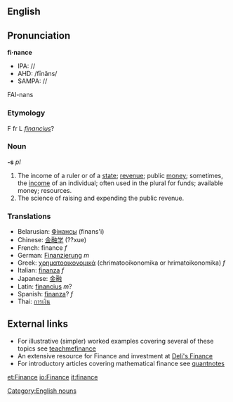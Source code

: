 ==English==
{{Wikipedia}}
==Pronunciation==
'''fi·nance'''
*IPA: //
*AHD: /fīnăns/
*SAMPA: //
FAI-nans<!--
{{audio|en-int}}
{{audio|en-au}}
{{audio|en-be}}-->

=== Etymology ===

F fr L ''[[financius]]''?

===Noun===

'''-s''' ''pl''

#The income of a ruler or of a [[state]]; [[revenue]]; public [[money]]; sometimes, the [[income]] of an individual; often used in the plural for funds; available money; resources.
#The science of raising and expending the public revenue.

=== Translations ===

*Belarusian: [[Фінансы]] (finans'i)
*Chinese: [[金融学]] (??xue)
*French: finance ''f''
*German: [[Finanzierung]] ''m''
*Greek: [[χρηματοοικονομικά]] (chrimatooikonomika or hrimatoikonomika) ''f''
*Italian: [[finanza]] ''f''
*Japanese: [[金融]]<!--(chu????)-->
*Latin: [[financius]] ''m''?
*Spanish: [[finanza]]? ''f''
*Thai: [[การเงิน]]

==External links==

*For illustrative (simpler) worked examples covering several of these topics see [http://www.teachmefinance.com  teachmefinance]
*An extensive resource for Finance and investment at [http://www.deli8.com/index.html Deli's Finance]
*For introductory articles covering mathematical finance see [http://www.quantnotes.com/fundamentals/ quantnotes]


[[Category:English nouns]]

[[et:Finance]]
[[io:Finance]]
[[it:finance]]